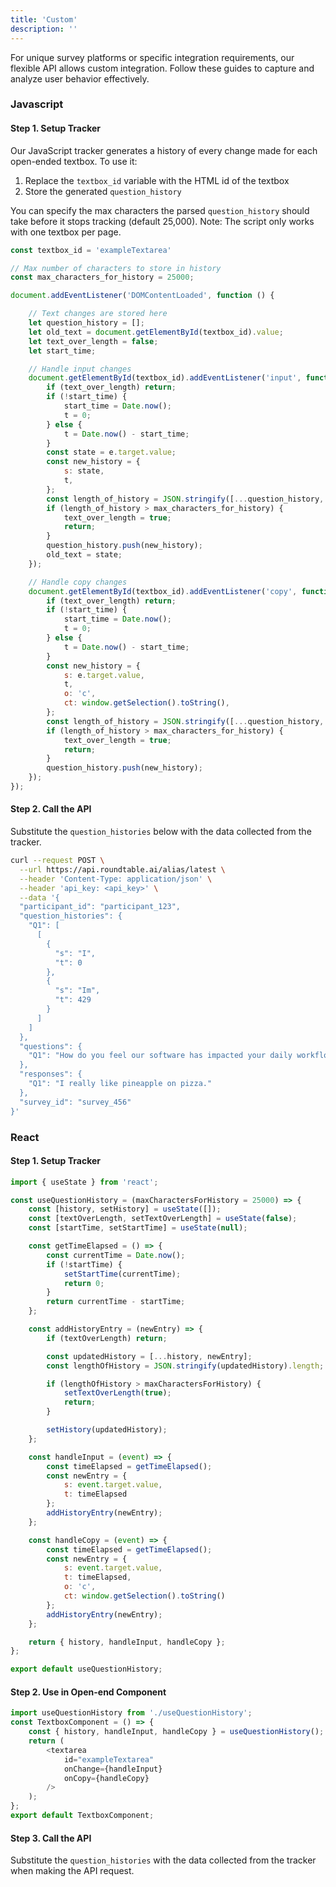```yaml
---
title: 'Custom'
description: ''
---
```


For unique survey platforms or specific integration requirements, our flexible API allows custom integration. Follow these guides to capture and analyze user behavior effectively.

### Javascript

#### Step 1. Setup Tracker

Our JavaScript tracker generates a history of every change made for each open-ended textbox. To use it:

1. Replace the `textbox_id` variable with the HTML id of the textbox
2. Store the generated `question_history`

You can specify the max characters the parsed `question_history` should take before it stops tracking (default 25,000). Note: The script only works with one textbox per page.


```js
const textbox_id = 'exampleTextarea'

// Max number of characters to store in history 
const max_characters_for_history = 25000;

document.addEventListener('DOMContentLoaded', function () {

    // Text changes are stored here
    let question_history = [];
    let old_text = document.getElementById(textbox_id).value;
    let text_over_length = false;
    let start_time;

    // Handle input changes
    document.getElementById(textbox_id).addEventListener('input', function (e) {
        if (text_over_length) return;
        if (!start_time) {
            start_time = Date.now();
            t = 0;
        } else {
            t = Date.now() - start_time;
        }
        const state = e.target.value;
        const new_history = {
            s: state,
            t,
        };
        const length_of_history = JSON.stringify([...question_history, new_history]).length;
        if (length_of_history > max_characters_for_history) {
            text_over_length = true;
            return;
        }
        question_history.push(new_history);
        old_text = state;
    });

    // Handle copy changes
    document.getElementById(textbox_id).addEventListener('copy', function (e) {
        if (text_over_length) return;
        if (!start_time) {
            start_time = Date.now();
            t = 0;
        } else {
            t = Date.now() - start_time;
        }
        const new_history = {
            s: e.target.value,
            t,
            o: 'c',
            ct: window.getSelection().toString(),
        };
        const length_of_history = JSON.stringify([...question_history, new_history]).length;
        if (length_of_history > max_characters_for_history) {
            text_over_length = true;
            return;
        }
        question_history.push(new_history);
    });
});
```
#### Step 2. Call the API

Substitute the `question_histories` below with the data collected from the tracker.

```bash
curl --request POST \
  --url https://api.roundtable.ai/alias/latest \
  --header 'Content-Type: application/json' \
  --header 'api_key: <api_key>' \
  --data '{
  "participant_id": "participant_123",
  "question_histories": {
    "Q1": [
      [
        {
          "s": "I",
          "t": 0
        },
        {
          "s": "Im",
          "t": 429
        }
      ]
    ]
  },
  "questions": {
    "Q1": "How do you feel our software has impacted your daily workflow?"
  },
  "responses": {
    "Q1": "I really like pineapple on pizza."
  },
  "survey_id": "survey_456"
}'
```

### React

#### Step 1. Setup Tracker

```js
import { useState } from 'react';

const useQuestionHistory = (maxCharactersForHistory = 25000) => {
    const [history, setHistory] = useState([]);
    const [textOverLength, setTextOverLength] = useState(false);
    const [startTime, setStartTime] = useState(null);

    const getTimeElapsed = () => {
        const currentTime = Date.now();
        if (!startTime) {
            setStartTime(currentTime);
            return 0;
        }
        return currentTime - startTime;
    };

    const addHistoryEntry = (newEntry) => {
        if (textOverLength) return;

        const updatedHistory = [...history, newEntry];
        const lengthOfHistory = JSON.stringify(updatedHistory).length;

        if (lengthOfHistory > maxCharactersForHistory) {
            setTextOverLength(true);
            return;
        }

        setHistory(updatedHistory);
    };

    const handleInput = (event) => {
        const timeElapsed = getTimeElapsed();
        const newEntry = {
            s: event.target.value,
            t: timeElapsed
        };
        addHistoryEntry(newEntry);
    };

    const handleCopy = (event) => {
        const timeElapsed = getTimeElapsed();
        const newEntry = {
            s: event.target.value,
            t: timeElapsed,
            o: 'c',
            ct: window.getSelection().toString()
        };
        addHistoryEntry(newEntry);
    };

    return { history, handleInput, handleCopy };
};

export default useQuestionHistory;
```
#### Step 2. Use in Open-end Component

```js
import useQuestionHistory from './useQuestionHistory';
const TextboxComponent = () => {
    const { history, handleInput, handleCopy } = useQuestionHistory();
    return (
        <textarea
            id="exampleTextarea"
            onChange={handleInput}
            onCopy={handleCopy}
        />
    );
};
export default TextboxComponent;
```

#### Step 3. Call the API
Substitute the `question_histories` with the data collected from the tracker when making the API request.